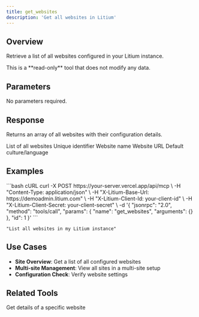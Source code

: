 ```yaml
---
title: get_websites
description: 'Get all websites in Litium'
---
```


## Overview

Retrieve a list of all websites configured in your Litium instance.

<Info>
  This is a **read-only** tool that does not modify any data.
</Info>

## Parameters

No parameters required.

## Response

Returns an array of all websites with their configuration details.

<ResponseField name="websites" type="array">
  List of all websites
  
  <Expandable title="Website Object">
    <ResponseField name="systemId" type="string">Unique identifier</ResponseField>
    <ResponseField name="name" type="string">Website name</ResponseField>
    <ResponseField name="url" type="string">Website URL</ResponseField>
    <ResponseField name="culture" type="string">Default culture/language</ResponseField>
  </Expandable>
</ResponseField>

## Examples

<CodeGroup>
```bash cURL
curl -X POST https://your-server.vercel.app/api/mcp \
  -H "Content-Type: application/json" \
  -H "X-Litium-Base-Url: https://demoadmin.litium.com" \
  -H "X-Litium-Client-Id: your-client-id" \
  -H "X-Litium-Client-Secret: your-client-secret" \
  -d '{
    "jsonrpc": "2.0",
    "method": "tools/call",
    "params": {
      "name": "get_websites",
      "arguments": {}
    },
    "id": 1
  }'
```

```text Natural Language
"List all websites in my Litium instance"
```
</CodeGroup>

## Use Cases

- **Site Overview**: Get a list of all configured websites
- **Multi-site Management**: View all sites in a multi-site setup
- **Configuration Check**: Verify website settings

## Related Tools

<Card title="get_website" href="/tools/websites/get-website">Get details of a specific website</Card>

